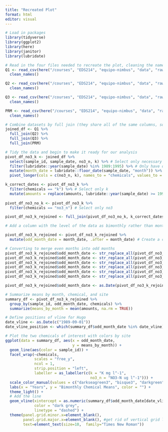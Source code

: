 ```yaml
---
title: "Recreated Plot"
format: html
editor: visual
---
```


```r
# Load in packages
library(tidyverse)
library(ggplot2)
library(here)
library(janitor)
library(lubridate)
```

```r
# Read in the four files needed to recreate the plot, cleaning the names for each one
Q1 <- read_csv(here("/courses", "EDS214", "equipo-nimbus", "data", "raw-data", "QuebradaCuenca1-Bisley.csv")) %>%
  clean_names()

Q2 <- read_csv(here("/courses", "EDS214", "equipo-nimbus", "data", "raw-data", "QuebradaCuenca2-Bisley.csv")) %>%
  clean_names()

Q3 <- read_csv(here("/courses", "EDS214", "equipo-nimbus", "data", "raw-data", "QuebradaCuenca3-Bisley.csv")) %>%
  clean_names()

PRM <- read_csv(here("/courses", "EDS214", "equipo-nimbus", "data", "raw-data", "RioMameyesPuenteRoto.csv")) %>%
  clean_names()
```

```r
# Combine datasets by full join (they share all of the same columns, so columns not specified)
joined_df <- Q1 %>%
  full_join(Q2) %>%
  full_join(Q3) %>%
  full_join(PRM)
```

```r
# Tidy the data and begin to make it ready for our analysis
pivot_df_no3_k <- joined_df %>%
  select(sample_id, sample_date, no3_n, k) %>% # Select only necessary columns
  filter(lubridate::year(sample_date) %in% 1989:1995) %>% # Only have data from 1989-1995
  mutate(month_date = lubridate::floor_date(sample_date, "month")) %>% # Make data from the day level to the month level
  pivot_longer(cols = c(no3_n, k), names_to = "chemicals", values_to = "amounts") # Make the two chemical names in a column and values in another

k_correct_dates <- pivot_df_no3_k %>%
  filter(chemicals == "k") %>% # Select only k
  mutate(amounts = replace(amounts, lubridate::year(sample_date) >= 1993, as.numeric("NA"))) # Make anything after 1993 NAs so no values plot, to roughly match the plot we are recreating
  
pivot_df_no3_no_k <- pivot_df_no3_k %>%
  filter(chemicals == "no3_n") # Select only no3

pivot_df_no3_k_rejoined <- full_join(pivot_df_no3_no_k, k_correct_dates) # Combine refined k data with the no3 data
```

```r
# Add a column with the level of the data as bimonthly rather than monthly

pivot_df_no3_k_rejoined <- pivot_df_no3_k_rejoined %>%
  mutate(odd_month_date = month_date, .after = month_date) # Create a copy of the month column which will be filled with bimonthly dates

# Converting to merge even months into odd months
pivot_df_no3_k_rejoined$odd_month_date <- str_replace_all(pivot_df_no3_k_rejoined$odd_month_date, "02-01", "01-01")
pivot_df_no3_k_rejoined$odd_month_date <- str_replace_all(pivot_df_no3_k_rejoined$odd_month_date, "04-01", "03-01")
pivot_df_no3_k_rejoined$odd_month_date <- str_replace_all(pivot_df_no3_k_rejoined$odd_month_date, "06-01", "05-01")
pivot_df_no3_k_rejoined$odd_month_date <- str_replace_all(pivot_df_no3_k_rejoined$odd_month_date, "08-01", "07-01")
pivot_df_no3_k_rejoined$odd_month_date <- str_replace_all(pivot_df_no3_k_rejoined$odd_month_date, "10-01", "09-01")
pivot_df_no3_k_rejoined$odd_month_date <- str_replace_all(pivot_df_no3_k_rejoined$odd_month_date, "12-01", "11-01")

pivot_df_no3_k_rejoined$odd_month_date <- as.Date(pivot_df_no3_k_rejoined$odd_month_date) # Make it a Date variable again
```

```r
# Summarize means by month, chemical, and site
summary_df <- pivot_df_no3_k_rejoined %>%
  group_by(sample_id, odd_month_date, chemicals) %>%
  summarize(means_by_month = mean(amounts, na.rm = TRUE))
```

```r
# Define positions of vline for Hugo
date_vline <- as.Date(c("1989-09-01"))    
date_vline_position <- which(summary_df$odd_month_date %in% date_vline)

# Plot the two chemicals of interest with colors by site
ggplot(data = summary_df, aes(x = odd_month_date, 
                              y = means_by_month)) +
  geom_line(aes(color = sample_id)) +
  facet_wrap(~chemicals,
             scales = "free_y",
             ncol = 1,
             strip.position = "left", 
             labeller = as_labeller(c(k = "K mg l^-1", 
                                      no3_n = "NO3-N ug l^-1"))) +
  scale_color_manual(values = c("darkseagreen3", "bisque3", "darkgreen", "deepskyblue3")) +
  labs(x = "Years", y = "Bimonthly Chemical Means", color = "") +
  theme_light() +
  # Add the line
  geom_vline(xintercept = as.numeric(summary_df$odd_month_date[date_vline_position]), 
             color = "dark grey",
             linetype = "dashed") + 
  theme(panel.grid.minor.x=element_blank(),
        panel.grid.major.x=element_blank(), #get rid of vertical grid lines 
        text=element_text(size=10,  family="Times New Roman"))
```
